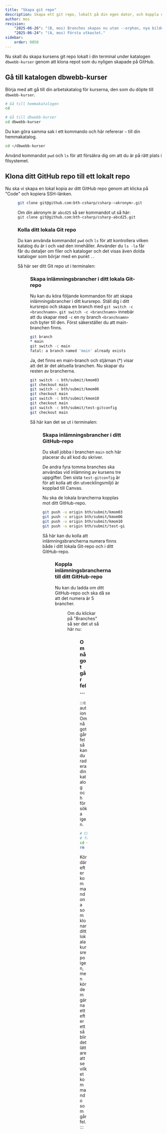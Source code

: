 ```yaml
---
title: "Skapa git repo" 
description: Skapa ett git repo, lokalt på din egen dator, och koppla det till platsen på GitHub.
author: mos
revision:
    "2025-06-26": "(B, mos) Branches skapas nu utan --orphan, nya bilder."
    "2025-06-24": "(A, mos) Första utkastet."
sidebar:
    order: 0050
---
```



Nu skall du skapa kursens git repo lokalt i din terminal under katalogen `dbwebb-kurser` genom att klona repot som du nyligen skapade på GitHub.

## Gå till katalogen dbwebb-kurser

Börja med att gå till din arbetskatalog för kurserna, den som du döpte till `dbwebb-kurser`.

```bash title="Gå till katalogen dbwebb-kurser"
# Gå till hemmakatalogen
cd

# Gå till dbwebb-kurser
cd dbwebb-kurser
```

Du kan göra samma sak i ett kommando och här refererar `~` till din hemmakatalog.

```bash title="Gå till katalogen dbwebb-kurser, i ett kommando"
cd ~/dbwebb-kurser
```

Använd kommandot `pwd` och `ls` för att försäkra dig om att du är på rätt plats i filsystemet.


## Klona ditt GitHub repo till ett lokalt repo

Nu ska vi skapa en lokal kopia av ditt GitHub repo genom att klicka på "Code" och kopiera SSH-länken.


<Figure 
    src={gh3}
    caption="Klona ditt repot på GitHub."
/>

```bash title="Kommandon för att klona ditt kursrepo"
git clone git@github.com:bth-csharp/csharp-<akronym>.git
```

Om din akronym är `abcd25` så ser kommandot ut så här:  
`git clone git@github.com:bth-csharp/csharp-abcd25.git` 


### Kolla ditt lokala Git repo

Du kan använda kommandot `pwd` och `ls` för att kontrollera vilken katalog du är i och vad den innehåller. Använder du `ls -la` får får du detaljer om filer och kataloger och det visas även dolda kataloger som börjar med en punkt `.`.

Så här ser ditt Git repo ut i terminalen:


<Figure 
    src={repo_terminal}
    caption="Ditt lokala Git-repo i terminalen."
    width="600px"
/>


### Skapa inlämningsbrancher i ditt lokala Git-repo

Nu kan du köra följande kommandon för att skapa inlämningsbrancher i ditt kursrepo. Ställ dig i ditt kursrepo och skapa en branch med `git switch -c <branchnamn>`. `git switch -c <branchnamn>` innebär att du skapar med `-c` en ny branch `<branchnamn>` och byter till den. Först säkerställer du att main-branchen finns.

```bash title="Kommandon för att kolla/skapa main i ditt lokala kursrepo"
git branch
* main
git switch -c main
fatal: a branch named 'main' already exists
```

Ja, det finns en main-branch och stjärnan (*) visar att det är det aktuella branchen. Nu skapar du resten av brancherna.

```bash title="Kommandon för att skapa inlämningsbrancher i ditt lokala kursrepo"
git switch -c bth/submit/kmom03
git checkout main
git switch -c bth/submit/kmom06
git checkout main
git switch -c bth/submit/kmom10
git checkout main
git switch -c bth/submit/test-gitconfig
git checkout main
```

Så här kan det se ut i terminalen:


<Figure 
    src={repo_git1}
    caption="Kommandon för att skapa och se inlämningsbrancherna i ditt lokala kursrepo i terminalen."
    width="600px"
/>

### Skapa inlämningsbrancher i ditt  GitHub-repo

Du skall jobba i branchen `main` och här placerar du all kod du skriver.

De andra fyra tomma branches ska användas vid inlämning av kursens tre uppgifter. Den sista `test-gitconfig` är för att kolla att din utvecklingsmiljö är kopplad till Canvas.

Nu ska de lokala brancherna kopplas mot ditt GitHub-repo.

```bash title="Kommandon för att koppla inlämningsbrancherna mot GitHub"
git push -u origin bth/submit/kmom03
git push -u origin bth/submit/kmom06
git push -u origin bth/submit/kmom10
git push -u origin bth/submit/test-gitconfig
```

Så här kan du kolla att inlämningsbrancherna numera finns både i ditt lokala Git-repo och i ditt GitHub-repo.


<Figure 
    src={repo_git2}
    caption="Kommandon för att visa att inlämningsbrancherna numera finns både i ditt lokala kursrepo och i ditt GitHub-repo."
    width="500px"
/>

### Koppla inlämningsbrancherna till ditt GitHub-repo

Nu kan du ladda om ditt GitHub-repo och ska då se att det numera är 5 brancher.


<Figure 
    src={repo_git3}
    caption="Här ser du inlämningsbrancherna i ditt GitHub-repo."
/>

Om du klickar på "Branches" så ser det ut så här nu:


<Figure 
    src={repo_git4}
    caption='Vyn "Branches" visar de 5 brancherna i ditt GitHub-repo.'
/>

### Om något går fel...

:::caution
Om något går fel så kan du radera din katalog och försöka igen.

```bash title="Så här raderar du ditt skapade repo om du vill börja om från början."
# Change <dirname> to the name of your course repository name,
# for example csharp-abcd25.
cd ~/dbwebb-kurser
rm -rf <dirname>
```

Kör därefter kommandona som klonar ditt lokala kursrepo igen, men kör dem gärna ett efter ett så blir det lättare att se vilket kommando som går fel.
:::
